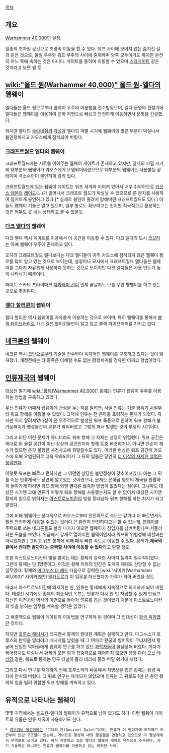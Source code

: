 {{{+1 '''Webway'''}}}

[[목차]]

== 개요 ==
[[Warhammer 40,000]]의 설정.

일종의 초차원 공간으로 초광속 이동을 할 수 있다. 워프 사이에 보이지 않는 숨겨진 길과 같은 것으로, 물질 우주와 워프 우주의 사이에 존재하며 양쪽 모두이기도 하지만 완전히 어느 쪽에 속하는 것은 아니다. 게이트를 통하여 이동할 수 있으며 [[스타게이트]] 같은 것이라고 보면 될 듯.

== [[wiki:"올드 원(Warhammer 40,000)" 올드 원]]-[[엘다]]의 웹웨이 ==
엘다들은 올드 원으로부터 웹웨이 우주의 이용법을 전수받았으며, 엘다 문명의 전성기에 엘다들은 웹웨이를 이용하여 은하 저편으로 빠르고 안전하게 이동하면서 문명을 건설했다.

하지만 엘다의 [[슬라네쉬]]의 [[각성]]과 엘다의 파멸 시기에 웹웨이의 많은 부분이 박살나서 불안정해지고 카오스에게 잠식되어 버렸다. 

=== [[크래프트월드]] 엘다의 웹웨이 ===
크래프트월드에는 서로를 이어주는 웹웨이 게이트가 존재하고 있지만, 엘다의 파멸 시기에 대부분의 웹웨이가 카오스에게 오염되어버렸으므로 대부분의 웹웨이는 사용불능 상태이며 극소수만이 불안하게 열려 있다.

크래프트월드에 있는 웹웨이 게이트는 워프 세계와 이어져 있어서 매우 취약하므로 [[카오스 데몬]]의 [[레이드]](…)가 일어나서 크래프트 월드가 박살날 수 있으므로 룬 문자를 사용하여 철저하게 봉인하고 있다.[* 실제로 봉인이 풀려서 망해버린 크래프트월드도 있다.] 이들도 웹웨이 기술은 알고 있으며, 일부 통로도 확보하고는 잇지만 적극적으로 활용하는 것은 엄두도 못 내는 상태라고 볼 수 있을듯.

=== [[다크 엘다]]의 웹웨이 ===
다크 엘다 역시 게이트를 이용해서 이 공간을 이동할 수 있다. 다크 엘다의 도시 [[코모라]]는 아예 웹웨이 우주에 존재하고 있다.

오히려 크래프트월드 엘다보다는 다크 엘다들이 아직 카오스에 잠식되지 않은 웹웨이 통로를 많이 알고 있는 것으로 보이는데, 설정이나 묘사에서 크래프트월드 엘다들은 웹웨이를 그다지 자유롭게 사용하지 못하는 것으로 보이지만 다크 엘다들은 사용 빈도가 높게 나타나기 때문이다.

화이트 스카의 프라이마크 [[자카타이 칸]]이 언제 끝날지도 모를 무한 뺑뺑이를 하고 있는 곳으로 추정된다.

=== [[엘다 할리퀸]]의 웹웨이 ===
엘다 할리퀸 역시 웹웨이를 자유롭게 이용하는 것으로 보이며, 특히 웹웨이를 통해서 [[블랙 라이브러리]]로 가는 길은 할리퀸들만이 알고 있고 블랙 라이브러리를 지키고 있다.

== [[네크론]]의 웹웨이 ==
네크론 역시 [[크탄]]으로부터 기술을 전수받아 독자적인 웹웨이를 구축하고 있다는 것이 밝혀졌다. 개정전에는 타 종족은 이해할 수도 없는 평행세계를 경유한 어쩌고 항법이었다.

== [[인류제국]]의 웹웨이 ==
[[대성전]] 말기에 [[wiki:"황제(Warhammer 40,000)" 황제]]는 인류가 웹웨이 우주를 이용하는 방법을 구축하고 있었다.

우선 인류가 어째서 웹웨이에 관심을 두는지를 알려면, 사실 인류는 기술 암흑기 시절부터 워프 항해를 이용할 수 있었다. 그덕에 인류는 전 은하를 호령하는 존재가 되었다. 하지만 익히 알려져있다싶이 전 우주적으로 발생한 워프 폭풍으로 인하여 워프 항해가 불가능해지가 행성들간의 교류가 막혀버렸고 그렇게 해서 발생한 것이 투쟁의 시기이다.

그리고 비단 이런 문제가 아니더라도 워프 항해 그 자체는 상당히 위험했다. 워프 공간은 제대로 된 물질 공간이 아닌 상상의 공간인지라 항해 도중 삐끗하거나, 아니면 단순히 재수가 없으면 온갖 불행한 사건사고에 휘말릴수도 있다. 이러한 현상은 워프 공간이 카오스에 의해 오염된뒤로 더욱 악화되어서 그 뒤의 일들은 당연히 [[더 이상의 자세한 설명은 생략한다]].

이렇듯 워프는 빠르고 편하지만 그 이면엔 상당한 불안정성이 갖추어져있다. 이는 그 뒤를 이은 인류제국도 당연히 알고있는 것이였으나, 문제는 은하급 영토의 제국을 원활하게 돌아가게 하려면 워프 항해 외엔 별다른 뾰족한 방법이 없었다는 점이다. 그나마도 대성전 시기엔 고대 인류가 어떻게 워프 항해를 사용했는지도 알 수 없어서 대성전 시기엔 황제의 힘으로 밝혀지는 [[아스트로노미칸]]의 빛을 등대삼아 워프 항해를 하는 처지가 되고 말았다.

그에 비해 웹웨이는 상대적으로 카오스로부터 안전하므로 속도는 같거나 더 빠르면서도 훨씬 안전하게 이동할 수 있는 것이다.[* 완전히 안전하다고는 할 수 없는게, 웹웨이를 주력으로 쓰는 네크론들도 빨리 나가지 않으면 웹웨이가 침입자를 삼켜버린다며 서둘러하는 모습을 보였다. 위급해서 강제로 열어버린 웹웨이인지라 워프의 위험성에 비할바는 아니었지만.] 그리고 워프 항해에 비해 매우 빠른 속도로 이동할 수 있다. 황제가 '''제국의 끝에서 반대편 끝까지 눈 깜짝할 사이에 이동할 수 있다'''라고 말할 정도.

또한 아스트로노미칸의 빛을 밝히는 데는 황제의 강력한 사이킥 능력이 필수적이었다. 그런데 황제는 단 1명뿐이고, 이것은 황제 이외의 인간은 도저히 제대로 감당할 수 없는 임무였다. 황제와 [[마그누스 더 레드]] 다음으로 강력한 [wiki:"사이커(Warhammer 40,000)" 사이커]였던 [[말카도르]]가 이 임무를 대신했다가 가루가 되어 버렸을 정도.

따라서 아스트로노미칸에 의지하는 한, 인류는 황제에게 지속적으로 의지하게 되어 버린다. 대성전 시기에도 황제의 최종적인 목표는 인류가 다시 한 번 자립할 수 있게 만들고 자신은 이전처럼 역사의 이면으로 돌아가 인류를 돕는 것이었기 때문에 아스트로노미칸의 빛을 밝히는 임무를 계속할 생각은 없었다.

그 해결책으로 웹웨이 게이트의 이동법을 연구하게 된 것이며 그 집대성이 [[황금 옥좌]]였던 것이다.

하지만 [[호루스 헤러시]]가 터지면서 황제의 원대한 계획은 실패하고 만다. 마그누스가 호루스의 반역을 알리려고 메시지를 날렸을 때 그 여파로 황궁의 방어막이 무너지면서 황궁에 난입한 악마들에게 웹웨이 연구를 하고 있던 [[과학자]]들이 몰살당해 버렸다. 게다가 제어장치도 박살나서 황제의 모든 힘과 집중력으로 제어하지 않으면 당장 [[아이 오브 테러]]와 같은, 워프로 통하는 영구 터널이 홀리 테라에 뚫려 버릴 위기에 처했다.

그리고 다시 연구를 재개하기 전에 호루스와의 싸움에서 치명상을 입은 황제는 황금 옥좌에 안치돼 버렸다. 그 뒤로 연구는 재개되지 않았으며 인류는 그 뒤로도 1만 년 동안 황제의 힘을 빌려 위험한 워프 항해를 계속하고 있다.

== 유적으로 나타나는 웹웨이 ==
몇몇 지역에서는 올드원-엘다의 웹웨이가 유적으로 남아 있기도 하다. 이런 웹웨이 게이트의 유물은 인류 제국이 사용하기도 한다.

 * [[카우라바 행성계]]에는 "고대의 문(Ancient Gate)"이라는 인류가 이 행성계에 도착하기 이전부터 있던 구조물이 있는데, 게이트로 항성계 내의 행성들을 연결하고 있으므로 이 행성계에서 무역로로 쓰이고 있다. 아직 작동하고 있는 엘다의 웹웨이 게이트 유적으로 추측된다. 자기 기술력은 아니지만 인류가 웹웨이를 이용하고 있는 희귀한 사례.
